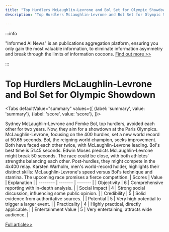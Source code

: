 ```yaml
---
title: "Top Hurdlers McLaughlin-Levrone and Bol Set for Olympic Showdown"
description: "Top Hurdlers McLaughlin-Levrone and Bol Set for Olympic Showdown"

---
```



:::info

"Informed AI News" is an publications aggregation platform, ensuring you only gain the most valuable information, to eliminate information asymmetry and break through the limits of information cocoons.  [Find out more >>](/)

:::

# Top Hurdlers McLaughlin-Levrone and Bol Set for Olympic Showdown


<Tabs
	defaultValue="summary"
	values={[
	{label: 'summary', value: 'summary'},
	{label: 'score', value: 'score'},
]}>
<TabItem value="summary">


Sydney McLaughlin-Levrone and Femke Bol, top hurdlers, avoided each other for two years. Now, they aim for a showdown at the Paris Olympics. McLaughlin-Levrone, focusing on the 400 hurdles, set a new world record at 50.65 seconds. Bol, the reigning world champion, seeks improvement. Both have faced each other twice, with McLaughlin-Levrone leading. Bol's best time is 51.45 seconds. Edwin Moses predicts McLaughlin-Levrone might break 50 seconds. The race could be close, with both athletes' strengths balancing each other. Post-hurdles, they might compete in the 4x400 relay. Karsten Warholm, men's world-record holder, highlights their distinct skills: McLaughlin-Levrone's speed versus Bol's technique and stamina. The upcoming race promises a fierce competition.
</TabItem>
<TabItem value="score">
	| Scores     | Value   | Explanation |
	| -------- | ------- | ------- |
	| Objectivity  | 6    | Comprehensive reporting with in-depth analysis.    |
	| Social Impact | 4     | Strong social discussion, influencing some public opinion.    |
	| Credibility    | 5    | Solid evidence from authoritative sources.    |
	| Potential    | 5    | Very high potential to trigger a larger event.    |
	| Practicality    | 4    | Highly practical, directly applicable.    |
	| Entertainment Value    | 5    | Very entertaining, attracts wide audience.    |
</TabItem>
</Tabs>

[Full article>>](https://apnews.com/article/mclaughlin-femke-olympics-hurdles-ed063151d5a2663e941a313839487d28)
